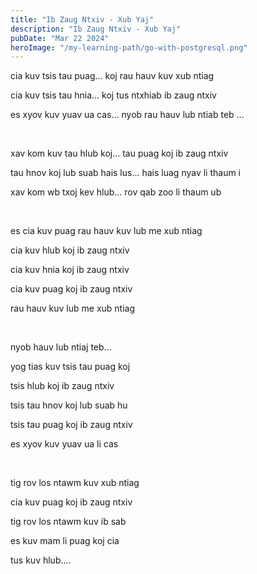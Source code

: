 ```yaml
---
title: "Ib Zaug Ntxiv - Xub Yaj"
description: "Ib Zaug Ntxiv - Xub Yaj"
pubDate: "Mar 22 2024"
heroImage: "/my-learning-path/go-with-postgresql.png"
---
```


cia kuv tsis tau puag... koj rau hauv kuv xub ntiag

cia kuv tsis tau hnia... koj tus ntxhiab ib zaug ntxiv

es xyov kuv yuav ua cas... nyob rau hauv lub ntiab teb ...

<br />

xav kom kuv tau hlub koj... tau puag koj ib zaug ntxiv

tau hnov koj lub suab hais lus... hais luag nyav li thaum i

xav kom wb txoj kev hlub... rov qab zoo li thaum ub

<br />

es cia kuv puag rau hauv kuv lub me xub ntiag

cia kuv hlub koj ib zaug ntxiv

cia kuv hnia koj ib zaug ntxiv

cia kuv puag koj ib zaug ntxiv

rau hauv kuv lub me xub ntiag

<br />

nyob hauv lub ntiaj teb...

yog tias kuv tsis tau puag koj

tsis hlub koj ib zaug ntxiv

tsis tau hnov koj lub suab hu

tsis tau puag koj ib zaug ntxiv

es xyov kuv yuav ua li cas

<br />

tig rov los ntawm kuv xub ntiag

cia kuv puag koj ib zaug ntxiv

tig rov los ntawm kuv ib sab

es kuv mam li puag koj cia

tus kuv hlub....
